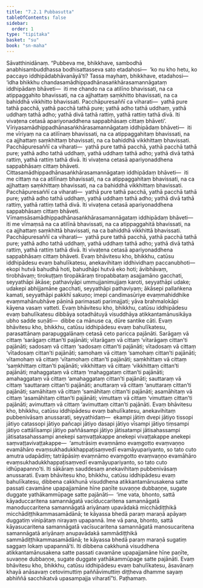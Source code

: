 ```yaml
---
title: "7.2.1 Pubbasutta"
tableOfContents: false
sidebar:
  order: 1
type: "tipitaka"
basket: "su"
book: "sn-maha"
---
```



<DynamicBreadcrumb />

<Division number="823" book="sn-maha" bookNo="14" page="230">

<Paragraph number="1387" book="sn-maha">
Sāvatthinidānaṃ. “Pubbeva me, bhikkhave, sambodhā anabhisambuddhassa bodhisattasseva sato etadahosi—  ‘ko nu kho hetu, ko paccayo iddhipādabhāvanāyā’ti? Tassa mayhaṃ, bhikkhave, etadahosi—  ‘idha bhikkhu chandasamādhippadhānasaṅkhārasamannāgataṃ iddhipādaṃ bhāveti—  iti me chando na ca atilīno bhavissati, na ca atippaggahito bhavissati, na ca ajjhattaṃ saṃkhitto bhavissati, na ca bahiddhā vikkhitto bhavissati. Pacchāpuresaññī ca viharati—  yathā pure tathā pacchā, yathā pacchā tathā pure; yathā adho tathā uddhaṃ, yathā uddhaṃ tathā adho; yathā divā tathā rattiṃ, yathā rattiṃ tathā divā. Iti vivaṭena cetasā apariyonaddhena sappabhāsaṃ cittaṃ bhāveti’.
</Paragraph>

<Paragraph number="1388" book="sn-maha">
Vīriyasamādhippadhānasaṅkhārasamannāgataṃ iddhipādaṃ bhāveti—  iti me vīriyaṃ na ca atilīnaṃ bhavissati, na ca atippaggahitaṃ bhavissati, na ca ajjhattaṃ saṃkhittaṃ bhavissati, na ca bahiddhā vikkhittaṃ bhavissati. Pacchāpuresaññī ca viharati—  yathā pure tathā pacchā, yathā pacchā tathā pure; yathā adho tathā uddhaṃ, yathā uddhaṃ tathā adho; yathā divā tathā rattiṃ, yathā rattiṃ tathā divā. Iti vivaṭena cetasā apariyonaddhena sappabhāsaṃ cittaṃ bhāveti.
</Paragraph>

<Paragraph number="1389" book="sn-maha">
Cittasamādhippadhānasaṅkhārasamannāgataṃ iddhipādaṃ bhāveti—  iti me cittaṃ na ca atilīnaṃ bhavissati, na ca atippaggahitaṃ bhavissati, na ca ajjhattaṃ saṃkhittaṃ bhavissati, na ca bahiddhā vikkhittaṃ bhavissati. Pacchāpuresaññī ca viharati—  yathā pure tathā pacchā, yathā pacchā tathā pure; yathā adho tathā uddhaṃ, yathā uddhaṃ tathā adho; yathā divā tathā rattiṃ, yathā rattiṃ tathā divā. Iti vivaṭena cetasā apariyonaddhena sappabhāsaṃ cittaṃ bhāveti.
</Paragraph>

<Paragraph number="1390" book="sn-maha">
Vīmaṃsāsamādhippadhānasaṅkhārasamannāgataṃ iddhipādaṃ bhāveti—  iti me vīmaṃsā na ca atilīnā bhavissati, na ca atippaggahitā bhavissati, na ca ajjhattaṃ saṃkhittā bhavissati, na ca bahiddhā vikkhittā bhavissati. Pacchāpuresaññī ca viharati—  yathā pure tathā pacchā, yathā pacchā tathā pure; yathā adho tathā uddhaṃ, yathā uddhaṃ tathā adho; yathā divā tathā rattiṃ, yathā rattiṃ tathā divā. Iti vivaṭena cetasā apariyonaddhena sappabhāsaṃ cittaṃ bhāveti.
</Paragraph>

<Paragraph number="1391" book="sn-maha">
Evaṃ bhāvitesu kho, bhikkhu, catūsu iddhipādesu evaṃ bahulīkatesu, anekavihitaṃ iddhividhaṃ paccanubhoti—  ekopi hutvā bahudhā hoti, bahudhāpi hutvā eko hoti; āvibhāvaṃ, tirobhāvaṃ; tirokuṭṭaṃ tiropākāraṃ tiropabbataṃ asajjamāno gacchati, seyyathāpi ākāse; pathaviyāpi ummujjanimujjaṃ karoti, seyyathāpi udake; udakepi abhijjamāne gacchati, seyyathāpi pathaviyaṃ; ākāsepi pallaṅkena kamati, seyyathāpi pakkhī sakuṇo; imepi candimasūriye evaṃmahiddhike evaṃmahānubhāve pāṇinā parimasati parimajjati; yāva brahmalokāpi kāyena vasaṃ vatteti.
</Paragraph>

<Paragraph number="1392" book="sn-maha">
Evaṃ bhāvitesu kho, bhikkhu, catūsu iddhipādesu evaṃ bahulīkatesu dibbāya sotadhātuyā visuddhāya atikkantamānusikāya ubho sadde suṇāti—  dibbe ca mānuse ca, dūre santike cāti.
</Paragraph>

<Paragraph number="1393" book="sn-maha">
Evaṃ bhāvitesu kho, bhikkhu, catūsu iddhipādesu evaṃ bahulīkatesu, parasattānaṃ parapuggalānaṃ cetasā ceto paricca pajānāti. Sarāgaṃ vā cittaṃ ‘sarāgaṃ cittan’ti pajānāti; vītarāgaṃ vā cittaṃ ‘vītarāgaṃ cittan’ti pajānāti; sadosaṃ vā cittaṃ ‘sadosaṃ cittan’ti pajānāti; vītadosaṃ vā cittaṃ ‘vītadosaṃ cittan’ti pajānāti; samohaṃ vā cittaṃ ‘samohaṃ cittan’ti pajānāti; vītamohaṃ vā cittaṃ ‘vītamohaṃ cittan’ti pajānāti; saṃkhittaṃ vā cittaṃ ‘saṃkhittaṃ cittan’ti pajānāti; vikkhittaṃ vā cittaṃ ‘vikkhittaṃ cittan’ti pajānāti; mahaggataṃ vā cittaṃ ‘mahaggataṃ cittan’ti pajānāti; amahaggataṃ vā cittaṃ ‘amahaggataṃ cittan’ti pajānāti; sauttaraṃ vā cittaṃ ‘sauttaraṃ cittan’ti pajānāti; anuttaraṃ vā cittaṃ ‘anuttaraṃ cittan’ti pajānāti; samāhitaṃ vā cittaṃ ‘samāhitaṃ cittan’ti pajānāti; asamāhitaṃ vā cittaṃ ‘asamāhitaṃ cittan’ti pajānāti; vimuttaṃ vā cittaṃ ‘vimuttaṃ cittan’ti pajānāti; avimuttaṃ vā cittaṃ ‘avimuttaṃ cittan’ti pajānāti.
</Paragraph>

<Paragraph number="1394" book="sn-maha">
Evaṃ bhāvitesu kho, bhikkhu, catūsu iddhipādesu evaṃ bahulīkatesu, anekavihitaṃ pubbenivāsaṃ anussarati, seyyathidaṃ—  ekampi jātiṃ dvepi jātiyo tissopi jātiyo catassopi jātiyo pañcapi jātiyo dasapi jātiyo vīsampi jātiyo tiṃsampi jātiyo cattālīsampi jātiyo paññāsampi jātiyo jātisatampi jātisahassampi jātisatasahassampi anekepi saṃvaṭṭakappe anekepi vivaṭṭakappe anekepi saṃvaṭṭavivaṭṭakappe—  ‘amutrāsiṃ evaṃnāmo evaṃgotto evaṃvaṇṇo evamāhāro evaṃsukhadukkhappaṭisaṃvedī evamāyupariyanto, so tato cuto amutra udapādiṃ; tatrāpāsiṃ evaṃnāmo evaṃgotto evaṃvaṇṇo evamāhāro evaṃsukhadukkhappaṭisaṃvedī evamāyupariyanto, so tato cuto idhūpapanno’ti. Iti sākāraṃ sauddesaṃ anekavihitaṃ pubbenivāsaṃ anussarati.
</Paragraph>

<Paragraph number="1395" book="sn-maha">
Evaṃ bhāvitesu kho, bhikkhu, catūsu iddhipādesu evaṃ bahulīkatesu, dibbena cakkhunā visuddhena atikkantamānusakena satte passati cavamāne upapajjamāne hīne paṇīte suvaṇṇe dubbaṇṇe, sugate duggate yathākammūpage satte pajānāti—  ‘ime vata, bhonto, sattā kāyaduccaritena samannāgatā vacīduccaritena samannāgatā manoduccaritena samannāgatā ariyānaṃ upavādakā micchādiṭṭhikā micchādiṭṭhikammasamādānā; te kāyassa bhedā paraṃ maraṇā apāyaṃ duggatiṃ vinipātaṃ nirayaṃ upapannā. Ime vā pana, bhonto, sattā kāyasucaritena samannāgatā vacīsucaritena samannāgatā manosucaritena samannāgatā ariyānaṃ anupavādakā sammādiṭṭhikā sammādiṭṭhikammasamādānā; te kāyassa bhedā paraṃ maraṇā sugatiṃ saggaṃ lokaṃ upapannā’ti. Iti dibbena cakkhunā visuddhena atikkantamānusakena satte passati cavamāne upapajjamāne hīne paṇīte, suvaṇṇe dubbaṇṇe, sugate duggate yathākammūpage satte pajānāti.
</Paragraph>

<Paragraph number="1396" book="sn-maha">
Evaṃ bhāvitesu kho, bhikkhu, catūsu iddhipādesu evaṃ bahulīkatesu, āsavānaṃ khayā anāsavaṃ cetovimuttiṃ paññāvimuttiṃ diṭṭheva dhamme sayaṃ abhiññā sacchikatvā upasampajja viharatī”ti.

</Paragraph>
</Division>

<Paragraph number="1397" type="center" book="sn-maha">
Paṭhamaṃ.
</Paragraph>